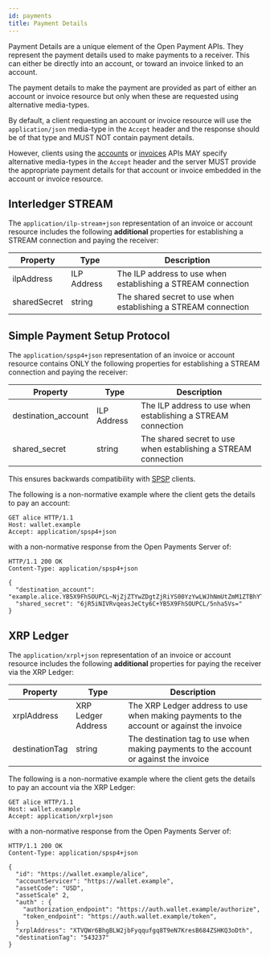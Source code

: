 ```yaml
---
id: payments
title: Payment Details
---
```


Payment Details are a unique element of the Open Payment APIs. They represent
the payment details used to make payments to a receiver. This can either be
directly into an account, or toward an invoice linked to an account.

The payment details to make the payment are provided as part of either an
account or invoice resource but only when these are requested using alternative
media-types.

By default, a client requesting an account or invoice resource will use the
`application/json` media-type in the `Accept` header and the response should be
of that type and MUST NOT contain payment details.

However, clients using the [accounts](./accounts) or [invoices](./invoices) APIs
MAY specify alternative media-types in the `Accept` header and the server MUST
provide the appropriate payment details for that account or invoice embedded in
the account or invoice resource.

## Interledger STREAM

The `application/ilp-stream+json` representation of an invoice or account
resource includes the following **additional** properties for establishing a
STREAM connection and paying the receiver:

| Property     | Type        | Description                                                    |
| ------------ | ----------- | -------------------------------------------------------------- |
| ilpAddress   | ILP Address | The ILP address to use when establishing a STREAM connection   |
| sharedSecret | string      | The shared secret to use when establishing a STREAM connection |

## Simple Payment Setup Protocol

The `application/spsp4+json` representation of an invoice or account resource
contains ONLY the following properties for establishing a STREAM connection and
paying the receiver:

| Property            | Type        | Description                                                    |
| ------------------- | ----------- | -------------------------------------------------------------- |
| destination_account | ILP Address | The ILP address to use when establishing a STREAM connection   |
| shared_secret       | string      | The shared secret to use when establishing a STREAM connection |

This ensures backwards compatibility with
[SPSP](https://interledger.org/rfcs/0009-simple-payment-setup-protocol/)
clients.

The following is a non-normative example where the client gets the details to
pay an account:

```http
GET alice HTTP/1.1
Host: wallet.example
Accept: application/spsp4+json
```

with a non-normative response from the Open Payments Server of:

```http
HTTP/1.1 200 OK
Content-Type: application/spsp4+json

{
  "destination_account": "example.alice.YB5X9FhSOUPCL~NjZjZTYwZDgtZjRiYS00YzYwLWJhNmUtZmM1ZTBhYTk5OTIz",
  "shared_secret": "6jR5iNIVRvqeasJeCty6C+YB5X9FhSOUPCL/5nha5Vs="
}
```

## XRP Ledger

The `application/xrpl+json` representation of an invoice or account resource
includes the following **additional** properties for paying the receiver via the
XRP Ledger:

| Property       | Type               | Description                                                                              |
| -------------- | ------------------ | ---------------------------------------------------------------------------------------- |
| xrplAddress    | XRP Ledger Address | The XRP Ledger address to use when making payments to the account or against the invoice |
| destinationTag | string             | The destination tag to use when making payments to the account or against the invoice    |

The following is a non-normative example where the client gets the details to
pay an account via the XRP Ledger:

```http
GET alice HTTP/1.1
Host: wallet.example
Accept: application/xrpl+json
```

with a non-normative response from the Open Payments Server of:

```http
HTTP/1.1 200 OK
Content-Type: application/spsp4+json

{
  "id": "https://wallet.example/alice",
  "accountServicer": "https://wallet.example",
  "assetCode": "USD",
  "assetScale" 2,
  "auth" : {
    "authorization_endpoint": "https://auth.wallet.example/authorize",
    "token_endpoint": "https://auth.wallet.example/token",
  }
  "xrplAddress": "XTVQWr6BhgBLW2jbFyqqufgq8T9eN7KresB684ZSHKQ3oDth",
  "destinationTag": "543237"
}
```

